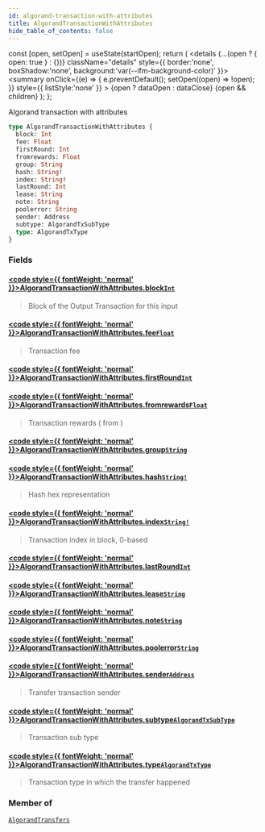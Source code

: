 ```yaml
---
id: algorand-transaction-with-attributes
title: AlgorandTransactionWithAttributes
hide_table_of_contents: false
---
```







  const [open, setOpen] = useState(startOpen);
  return (
    <details {...(open ? { open: true } : {})} className="details" style={{ border:'none', boxShadow:'none', background:'var(--ifm-background-color)' }}>
      <summary
        onClick={(e) => {
          e.preventDefault();
          setOpen((open) => !open);
        }}
        style={{ listStyle:'none' }}
      >
      {open ? dataOpen : dataClose}
      </summary>
      {open && children}
    </details>
  );
};








Algorand transaction with attributes


```graphql
type AlgorandTransactionWithAttributes {
  block: Int
  fee: Float
  firstRound: Int
  fromrewards: Float
  group: String
  hash: String!
  index: String!
  lastRound: Int
  lease: String
  note: String
  poolerror: String
  sender: Address
  subtype: AlgorandTxSubType
  type: AlgorandTxType
}
```




### Fields

#### [<code style={{ fontWeight: 'normal' }}>AlgorandTransactionWithAttributes.<b>block</b></code>](#)<Bullet />[`Int`](/docs/v1/graphql-reference/scalars/int) <Badge class="badge badge--secondary" text="scalar"/> 
> 
> 
> Block of the Output Transaction for this input
> 

#### [<code style={{ fontWeight: 'normal' }}>AlgorandTransactionWithAttributes.<b>fee</b></code>](#)<Bullet />[`Float`](/docs/v1/graphql-reference/scalars/float) <Badge class="badge badge--secondary" text="scalar"/> 
> 
> 
> Transaction fee
> 

#### [<code style={{ fontWeight: 'normal' }}>AlgorandTransactionWithAttributes.<b>firstRound</b></code>](#)<Bullet />[`Int`](/docs/v1/graphql-reference/scalars/int) <Badge class="badge badge--secondary" text="scalar"/> 
> 
> 
> 
> 

#### [<code style={{ fontWeight: 'normal' }}>AlgorandTransactionWithAttributes.<b>fromrewards</b></code>](#)<Bullet />[`Float`](/docs/v1/graphql-reference/scalars/float) <Badge class="badge badge--secondary" text="scalar"/> 
> 
> 
> Transaction rewards ( from ) 
> 

#### [<code style={{ fontWeight: 'normal' }}>AlgorandTransactionWithAttributes.<b>group</b></code>](#)<Bullet />[`String`](/docs/v1/graphql-reference/scalars/string) <Badge class="badge badge--secondary" text="scalar"/> 
> 
> 
> 
> 

#### [<code style={{ fontWeight: 'normal' }}>AlgorandTransactionWithAttributes.<b>hash</b></code>](#)<Bullet />[`String!`](/docs/v1/graphql-reference/scalars/string) <Badge class="badge badge--secondary" text="non-null"/> <Badge class="badge badge--secondary" text="scalar"/> 
> 
> 
> Hash hex representation
> 

#### [<code style={{ fontWeight: 'normal' }}>AlgorandTransactionWithAttributes.<b>index</b></code>](#)<Bullet />[`String!`](/docs/v1/graphql-reference/scalars/string) <Badge class="badge badge--secondary" text="non-null"/> <Badge class="badge badge--secondary" text="scalar"/> 
> 
> 
> Transaction index in block, 0-based
> 

#### [<code style={{ fontWeight: 'normal' }}>AlgorandTransactionWithAttributes.<b>lastRound</b></code>](#)<Bullet />[`Int`](/docs/v1/graphql-reference/scalars/int) <Badge class="badge badge--secondary" text="scalar"/> 
> 
> 
> 
> 

#### [<code style={{ fontWeight: 'normal' }}>AlgorandTransactionWithAttributes.<b>lease</b></code>](#)<Bullet />[`String`](/docs/v1/graphql-reference/scalars/string) <Badge class="badge badge--secondary" text="scalar"/> 
> 
> 
> 
> 

#### [<code style={{ fontWeight: 'normal' }}>AlgorandTransactionWithAttributes.<b>note</b></code>](#)<Bullet />[`String`](/docs/v1/graphql-reference/scalars/string) <Badge class="badge badge--secondary" text="scalar"/> 
> 
> 
> 
> 

#### [<code style={{ fontWeight: 'normal' }}>AlgorandTransactionWithAttributes.<b>poolerror</b></code>](#)<Bullet />[`String`](/docs/v1/graphql-reference/scalars/string) <Badge class="badge badge--secondary" text="scalar"/> 
> 
> 
> 
> 

#### [<code style={{ fontWeight: 'normal' }}>AlgorandTransactionWithAttributes.<b>sender</b></code>](#)<Bullet />[`Address`](/docs/v1/graphql-reference/objects/address) <Badge class="badge badge--secondary" text="object"/> 
> 
> 
> Transfer transaction sender
> 

#### [<code style={{ fontWeight: 'normal' }}>AlgorandTransactionWithAttributes.<b>subtype</b></code>](#)<Bullet />[`AlgorandTxSubType`](/docs/v1/graphql-reference/enums/algorand-tx-sub-type) <Badge class="badge badge--secondary" text="enum"/> 
> 
> 
> Transaction sub type
> 

#### [<code style={{ fontWeight: 'normal' }}>AlgorandTransactionWithAttributes.<b>type</b></code>](#)<Bullet />[`AlgorandTxType`](/docs/v1/graphql-reference/enums/algorand-tx-type) <Badge class="badge badge--secondary" text="enum"/> 
> 
> 
> Transaction type in which the transfer happened
> 



### Member of

[`AlgorandTransfers`](/docs/v1/graphql-reference/objects/algorand-transfers)  <Badge class="secondary" text="object"/>

